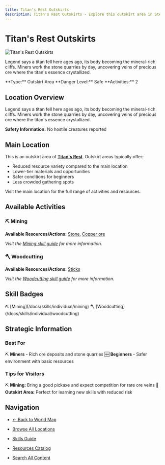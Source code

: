```yaml
---
title: Titan's Rest Outskirts
description: Titan's Rest Outskirts - Explore this outskirt area in Stepcraft
---
```


# Titan's Rest Outskirts

<div className="flex items-start gap-6 mb-8">
  <div className="flex-shrink-0">
    <img src="/assets/locations/titans_rest.png" alt="Titan's Rest Outskirts" className="w-32 h-32 border rounded-lg object-cover" />
  </div>
  <div className="flex-1">
    <div className="space-y-3">
      <p className="text-lg text-muted-foreground">Legend says a titan fell here ages ago, its body becoming the mineral-rich cliffs. Miners work the stone quarries by day, uncovering veins of precious ore where the titan's essence crystallized.</p>
      <div className="flex flex-wrap gap-4 text-sm">
        <span className="px-3 py-1 bg-blue-100 dark:bg-blue-900 rounded-md">
          **Type:** Outskirt Area
        </span>
        <span className="px-3 py-1 bg-green-100 dark:bg-green-900 rounded-md">
          **Danger Level:** Safe
        </span>
        <span className="px-3 py-1 bg-purple-100 dark:bg-purple-900 rounded-md">
          **Activities:** 2
        </span>
      </div>
    </div>
  </div>
</div>

## Location Overview

Legend says a titan fell here ages ago, its body becoming the mineral-rich cliffs. Miners work the stone quarries by day, uncovering veins of precious ore where the titan's essence crystallized.

**Safety Information:** No hostile creatures reported


## Main Location

This is an outskirt area of **[Titan's Rest](/docs/map/individual/titans_rest)**. Outskirt areas typically offer:
- Reduced resource variety compared to the main location
- Lower-tier materials and opportunities
- Safer conditions for beginners
- Less crowded gathering spots

Visit the main location for the full range of activities and resources.


## Available Activities


### ⛏️ Mining

**Available Resources/Actions:** [Stone](/docs/resources/individual/stone), [Copper ore](/docs/resources/individual/copper_ore)

*Visit the [Mining skill guide](/docs/skills/individual/mining) for more information.*

### 🪓 Woodcutting

**Available Resources/Actions:** [Sticks](/docs/resources/individual/sticks)

*Visit the [Woodcutting skill guide](/docs/skills/individual/woodcutting) for more information.*


## Skill Badges

<div className="flex flex-wrap gap-2 my-4">
  <span className="inline-flex items-center gap-1 px-3 py-1 bg-stone-100 dark:bg-stone-900 rounded-full text-sm">
    ⛏️ [Mining](/docs/skills/individual/mining)
  </span>
  <span className="inline-flex items-center gap-1 px-3 py-1 bg-green-100 dark:bg-green-900 rounded-full text-sm">
    🪓 [Woodcutting](/docs/skills/individual/woodcutting)
  </span>
</div>



## Strategic Information

### Best For
⛏️ **Miners** - Rich ore deposits and stone quarries
🆕 **Beginners** - Safer environment with basic resources

### Tips for Visitors
⛏️ **Mining:** Bring a good pickaxe and expect competition for rare ore veins
🌟 **Outskirt Area:** Perfect for learning new skills with reduced risk

## Navigation

- [← Back to World Map](/docs/map)
- [Browse All Locations](/docs/map/individual)
- [Skills Guide](/docs/skills)
- [Resources Catalog](/docs/resources)

- [Search All Content](/search)
